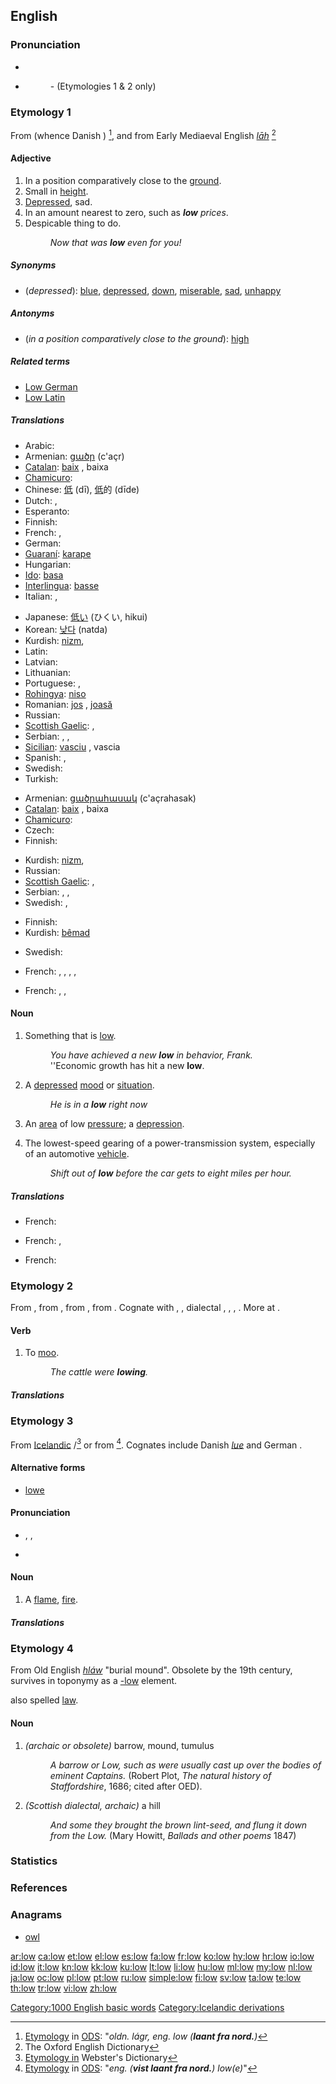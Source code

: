 ==English==

===Pronunciation===
* {{IPA|/loʊ/}}
* {{audio|en-us-low.ogg|Audio (US)}}
*: {{rhymes|əʊ}} - (Etymologies 1 & 2 only)

===Etymology 1===
From {{etyl|non}} {{term|lágr}} (whence Danish {{term|lav}}) <ref>[http://ordnet.dk/ods/opslag?id=490877 Etymology] in [[:w:da:ODS|ODS]]: "''oldn. lágr, eng. low ('''laant fra nord.''')''</ref>, and from Early Mediaeval English ''[[lah|lāh]]'' <ref>The Oxford English Dictionary</ref>

====Adjective====
{{en-adj|er}}

# In a position comparatively close to the [[ground]].
# Small in [[height]].
# [[depressed|Depressed]], sad.
# In an amount nearest to zero, such as '''''low''' prices''.
# Despicable thing to do.
#: ''Now that was '''low''' even for you!''

=====Synonyms=====
* (''depressed''): [[blue]], [[depressed]], [[down]], [[miserable]], [[sad]], [[unhappy]]

=====Antonyms=====
* (''in a position comparatively close to the ground''): [[high]]

=====Related terms=====
* [[Low German]]
* [[Low Latin]]

=====Translations=====
{{trans-top|in a position comparatively close to the ground}}
* Arabic: {{Arab|[[منخفض]]}} {{IPAchar|(munxáfeḍ)}}
* Armenian: [[ցածր]] (c'açr)
* [[Catalan]]: [[baix]] {{m}}, baixa {{f}}
* [[Chamicuro]]: {{tø|ccc|c̈hijtawa}}
* Chinese: [[低]] (dī), [[低]]的 (dīde)
* Dutch: {{t+|nl|laag}}, {{t+|nl|lage}}
* Esperanto: {{t-|eo|malalta|xs=Esperanto}}
* Finnish: {{t-|fi|alhainen}}
* French: {{t+|fr|bas|m}}, {{t+|fr|basse|f}}
* German: {{t+|de|niedrig}}
* [[Guaraní]]: [[karape]]
* Hungarian: {{t+|hu|alacsony}}
* [[Ido]]: [[basa]]
* [[Interlingua]]: [[basse]]
* Italian: {{t+|it|basso|m}}, {{t+|it|bassa|f}}
{{trans-mid}}
* Japanese: [[低い]] (ひくい, hikui)
* Korean: [[낮다]] (natda)
* Kurdish: [[nizm]], {{ku-Arab|[[نزم]]}}
* Latin: {{t-|la|bassus}}
* Latvian: {{t|lv|zems}}
* Lithuanian: {{t|lt|žemas}}
* Portuguese: {{t+|pt|baixo|m}}, {{t+|pt|baixa|f}}
* [[Rohingya]]: [[niso]]
* Romanian: [[jos]] {{m}}, [[joasă]] {{f}}
* Russian: {{t+|ru|низкий|tr=nízkij}}
* [[Scottish Gaelic]]: {{t-|gd|ìosal|xs=Scottish Gaelic}}, {{t-|gd|ìseal|xs=Scottish Gaelic}}
* Serbian: {{t-|sr|nizak|m}}, {{t-|sr|niska|f}}, {{t-|sr|nisko|n}}
* [[Sicilian]]: [[vasciu]] {{m}}, vascia {{f}}
* Spanish: {{t+|es|bajo|m}}, {{t+|es|baja|f}}
* Swedish: {{t+|sv|låg}}
* Turkish: {{t+|tr|alçak}}
{{trans-bottom}}

{{trans-top|small height}}
* Armenian: [[ցածրահասակ]] (c'açrahasak)
* [[Catalan]]: [[baix]] {{m}}, baixa {{f}}
* [[Chamicuro]]: {{tø|ccc|c̈hijtawa}}
* Czech: {{t+|cs|nízký|m}}
* Finnish: {{t+|fi|matala}}
{{trans-mid}}
* Kurdish: [[nizm]], {{ku-Arab|[[نزم]]}}
* Russian: {{t+|ru|низкий|tr=nízkij}}
* [[Scottish Gaelic]]: {{t-|gd|ìosal|xs=Scottish Gaelic}}, {{t-|gd|ìseal|xs=Scottish Gaelic}}
* Serbian: {{t-|sr|nizak|m}}, {{t-|sr|niska|f}}, {{t-|sr|nisko|n}}
* Swedish: {{t+|sv|kort}}, {{t+|sv|låg}}
{{trans-bottom}}

{{trans-top|depressed, sad}}
* Finnish: {{t-|fi|alakuloinen}}
* Kurdish: [[bêmad]]
{{trans-mid}}
* Swedish: {{t+|sv|nere}}
{{trans-bottom}}

{{trans-top|In an amount nearest to zero}}
* French: {{t+|fr|bas|m}}, {{t+|fr|basse|f}}, {{t+|fr|faible}}, {{t+|fr|petit|m}}, {{t+|fr|petite|f}}
{{trans-mid}}
{{trans-bottom}}

{{trans-top|Despicable}}
* French: {{t+|fr|bas|m}}, {{t+|fr|petit|m}}, {{t+|fr|abject|m}}
{{trans-mid}}
{{trans-bottom}}

====Noun====
{{en-noun}}

# Something that is [[low]].
#: ''You have achieved a new '''low''' in behavior, Frank.''
#: ''Economic growth has hit a new '''low'''.
# A [[depressed]] [[mood]] or [[situation]].
#: ''He is in a '''low''' right now''
# {{meteorology}} An [[area]] of low [[pressure]]; a [[depression]].
# The lowest-speed gearing of a power-transmission system, especially of an automotive [[vehicle]].
#: ''Shift out of '''low''' before the car gets to eight miles per hour.''

=====Translations=====
{{trans-top|Something that is low}}
{{trans-mid}}
{{trans-bottom}}

{{trans-top|A depressed mood or situation}}
* French: {{t+|fr|dépression|f}}
{{trans-mid}}
{{trans-bottom}}

{{trans-top|An area of low pressure}}
* French: {{t+|fr|dépression|f}}, {{t|fr|basse pression|f}}
{{trans-mid}}
{{trans-bottom}}

{{trans-top|The lowest-speed gearing of a power-transmission system}}
* French: {{t+|fr|première|f}}
{{trans-mid}}
{{trans-bottom}}

===Etymology 2===
From {{etyl|enm}} {{term|lowen||to low|lang=enm}}, from {{etyl|ang}} {{term|hlowan|hlōwan|to low, bellow, roar|lang=ang}}, from {{proto|Germanic|χlōwanan|to call, shout|lang=en}}, from {{proto|Indo-European|(s)kale-||klā-||klē-|to shout, call|lang=en}}. Cognate with {{etyl|nl|-}} {{term|loeien||to low|lang=nl}}, {{etyl|gmh|-}} {{term|lüejen||to roar|lang=gmh}}, {{etyl|sv|-}} dialectal {{term|lumma||to roar|lang=sv}}, {{etyl|la|-}} {{term|calo|calō|I call|lang=la}}, {{etyl|grc|-}} {{term|καλέω|lang=grc|tr=kaleō}}, {{etyl|la|-}} {{term|clamo|clāmō|I shout, claim|lang=la}}. More at {{l|en|claim}}.

====Verb====
{{en-verb}}

# {{intransitive}} To [[moo]].
#: ''The cattle were '''lowing'''.''

=====Translations=====
{{trans-see|moo}}


===Etymology 3===
From [[w:Icelandic language|Icelandic]] {{term|log}}/{{term|logi}}<ref>[http://machaut.uchicago.edu/?action=search&word=low&resource=Webster%27s&quicksearch=on Etymology in] Webster's Dictionary</ref> or from {{etyl|non}} {{term|logi}}<ref>[http://ordnet.dk/ods/opslag?id=494553 Etymology] in [[:da:ODS|ODS]]: "''eng. ('''vist laant fra nord.''') low(e)''"</ref>. Cognates include Danish ''[[lue]]'' and German {{term|Lohe}}.

====Alternative forms====
* [[lowe]]

====Pronunciation====
* {{enPR|lou}}, {{IPA|/laʊ/}}, {{SAMPA|/laU/}}
* {{rhymes|aʊ}}

====Noun====
{{en-noun}}

# {{countable}} A [[flame]], [[fire]].

=====Translations=====
{{trans-see|flame}}
===Etymology 4===
From Old English ''[[hlaw|hláw]]'' "burial mound". Obsolete by the 19th century, survives in toponymy as a [[-low]] element.

also spelled [[law]].

====Noun====
{{en-noun}}

# ''(archaic or obsolete)'' barrow, mound, tumulus
#: ''A barrow or Low, such as were usually cast up over the bodies of eminent Captains.'' (Robert Plot, ''The natural history of Staffordshire'', 1686; cited after OED).
# ''(Scottish dialectal, archaic)'' a hill
#: ''And some they brought the brown lint-seed, and flung it down from the Low.'' (Mary Howitt, ''Ballads and other poems'' 1847)

===Statistics===
{{rank|laid|cold|led|518|low|American|bad|forward}}

===References===
<references/>

===Anagrams===
* [[owl#English|owl]]

[[Category:1000 English basic words]]
[[Category:Icelandic derivations]]

[[ar:low]]
[[ca:low]]
[[et:low]]
[[el:low]]
[[es:low]]
[[fa:low]]
[[fr:low]]
[[ko:low]]
[[hy:low]]
[[hr:low]]
[[io:low]]
[[id:low]]
[[it:low]]
[[kn:low]]
[[kk:low]]
[[ku:low]]
[[lt:low]]
[[li:low]]
[[hu:low]]
[[ml:low]]
[[my:low]]
[[nl:low]]
[[ja:low]]
[[oc:low]]
[[pl:low]]
[[pt:low]]
[[ru:low]]
[[simple:low]]
[[fi:low]]
[[sv:low]]
[[ta:low]]
[[te:low]]
[[th:low]]
[[tr:low]]
[[vi:low]]
[[zh:low]]